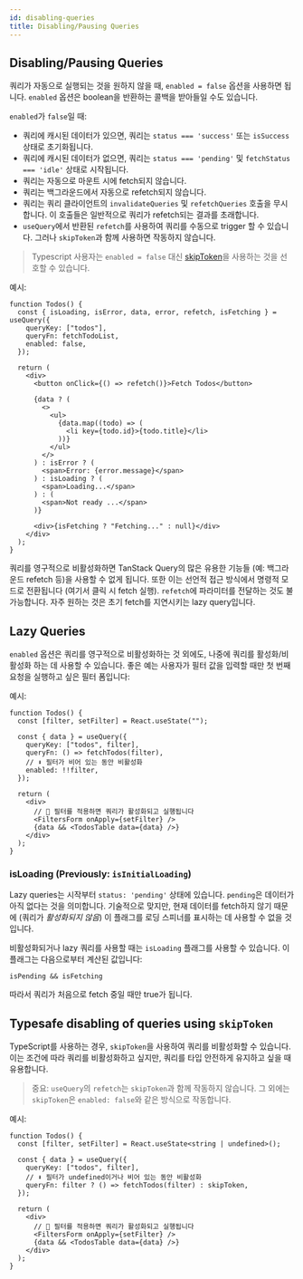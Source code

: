 ```yaml
---
id: disabling-queries
title: Disabling/Pausing Queries
---
```


## Disabling/Pausing Queries

쿼리가 자동으로 실행되는 것을 원하지 않을 때, `enabled = false` 옵션을 사용하면 됩니다. `enabled` 옵션은 boolean을 반환하는 콜백을 받아들일 수도 있습니다.

`enabled`가 `false`일 때:

- 쿼리에 캐시된 데이터가 있으면, 쿼리는 `status === 'success'` 또는 `isSuccess` 상태로 초기화됩니다.
- 쿼리에 캐시된 데이터가 없으면, 쿼리는 `status === 'pending'` 및 `fetchStatus === 'idle'` 상태로 시작됩니다.
- 쿼리는 자동으로 마운트 시에 fetch되지 않습니다.
- 쿼리는 백그라운드에서 자동으로 refetch되지 않습니다.
- 쿼리는 쿼리 클라이언트의 `invalidateQueries` 및 `refetchQueries` 호출을 무시합니다. 이 호출들은 일반적으로 쿼리가 refetch되는 결과를 초래합니다.
- `useQuery`에서 반환된 `refetch`를 사용하여 쿼리를 수동으로 trigger 할 수 있습니다. 그러나 `skipToken`과 함께 사용하면 작동하지 않습니다.

> Typescript 사용자는 `enabled = false` 대신 [skipToken](#typesafe-disabling-of-queries-using-skiptoken)을 사용하는 것을 선호할 수 있습니다.

예시:

```tsx
function Todos() {
  const { isLoading, isError, data, error, refetch, isFetching } = useQuery({
    queryKey: ["todos"],
    queryFn: fetchTodoList,
    enabled: false,
  });

  return (
    <div>
      <button onClick={() => refetch()}>Fetch Todos</button>

      {data ? (
        <>
          <ul>
            {data.map((todo) => (
              <li key={todo.id}>{todo.title}</li>
            ))}
          </ul>
        </>
      ) : isError ? (
        <span>Error: {error.message}</span>
      ) : isLoading ? (
        <span>Loading...</span>
      ) : (
        <span>Not ready ...</span>
      )}

      <div>{isFetching ? "Fetching..." : null}</div>
    </div>
  );
}
```

쿼리를 영구적으로 비활성화하면 TanStack Query의 많은 유용한 기능들 (예: 백그라운드 refetch 등)을 사용할 수 없게 됩니다. 또한 이는 선언적 접근 방식에서 명령적 모드로 전환됩니다 (여기서 클릭 시 fetch 실행). `refetch`에 파라미터를 전달하는 것도 불가능합니다. 자주 원하는 것은 초기 fetch를 지연시키는 lazy query입니다.

## Lazy Queries

`enabled` 옵션은 쿼리를 영구적으로 비활성화하는 것 외에도, 나중에 쿼리를 활성화/비활성화 하는 데 사용할 수 있습니다. 좋은 예는 사용자가 필터 값을 입력할 때만 첫 번째 요청을 실행하고 싶은 필터 폼입니다:

예시:

```tsx
function Todos() {
  const [filter, setFilter] = React.useState("");

  const { data } = useQuery({
    queryKey: ["todos", filter],
    queryFn: () => fetchTodos(filter),
    // ⬇️ 필터가 비어 있는 동안 비활성화
    enabled: !!filter,
  });

  return (
    <div>
      // 🚀 필터를 적용하면 쿼리가 활성화되고 실행됩니다
      <FiltersForm onApply={setFilter} />
      {data && <TodosTable data={data} />}
    </div>
  );
}
```

### isLoading (Previously: `isInitialLoading`)

Lazy queries는 시작부터 `status: 'pending'` 상태에 있습니다. `pending`은 데이터가 아직 없다는 것을 의미합니다. 기술적으로 맞지만, 현재 데이터를 fetch하지 않기 때문에 (쿼리가 _활성화되지 않음_) 이 플래그를 로딩 스피너를 표시하는 데 사용할 수 없을 것입니다.

비활성화되거나 lazy 쿼리를 사용할 때는 `isLoading` 플래그를 사용할 수 있습니다. 이 플래그는 다음으로부터 계산된 값입니다:

`isPending && isFetching`

따라서 쿼리가 처음으로 fetch 중일 때만 true가 됩니다.

## Typesafe disabling of queries using `skipToken`

TypeScript를 사용하는 경우, `skipToken`을 사용하여 쿼리를 비활성화할 수 있습니다. 이는 조건에 따라 쿼리를 비활성화하고 싶지만, 쿼리를 타입 안전하게 유지하고 싶을 때 유용합니다.

> 중요: `useQuery`의 `refetch`는 `skipToken`과 함께 작동하지 않습니다. 그 외에는 `skipToken`은 `enabled: false`와 같은 방식으로 작동합니다.

예시:

```tsx
function Todos() {
  const [filter, setFilter] = React.useState<string | undefined>();

  const { data } = useQuery({
    queryKey: ["todos", filter],
    // ⬇️ 필터가 undefined이거나 비어 있는 동안 비활성화
    queryFn: filter ? () => fetchTodos(filter) : skipToken,
  });

  return (
    <div>
      // 🚀 필터를 적용하면 쿼리가 활성화되고 실행됩니다
      <FiltersForm onApply={setFilter} />
      {data && <TodosTable data={data} />}
    </div>
  );
}
```
